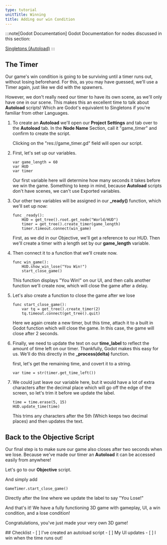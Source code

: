 ```yaml
---
type: tutorial
unitTitle: Winning
title: Adding our win Condition
---
```




:::note[Godot Documentation]
Godot Documentation for nodes discussed in this section: 

[Singletons (Autoload)](https://docs.godotengine.org/en/stable/tutorials/scripting/singletons_autoload.html) 
:::

## The Timer

Our game's win condition is going to be surviving until a timer runs out, without losing beforehand. For this, as you may have guessed, we'll use a Timer again, just like we did with the spawners.

However, we don't really need our timer to have its own scene, as we'll only have one in our scene. This makes this an excellent time to talk about **Autoload** scripts! Which are Godot's equivalent to Singletons if you're familiar from other Languages.
<Steps>
1. To create an **Autoload** we'll open our **Project Settings** and tab over to the **Autoload** tab. In the **Node Name** Section, call it "game_timer" and confirm to create the script.
	
	Clicking on the "res://game_timer.gd" field will open our script.

2. First, let's set up our variables.

	```gdscript
	var game_length = 60
	var HUD
	var timer
	```

	Our first variable here will determine how many seconds it takes before we win the game. Something to keep in mind, because **Autoload** scripts don't have scenes, we can't use Exported variables.

3. Our other two variables will be assigned in our **_ready()** function, which we'll set up now:

	```gdscript
	func _ready():
		HUD = get_tree().root.get_node("World/HUD")
		timer = get_tree().create_timer(game_length)
		timer.timeout.connect(win_game)
	```
	First, as we did in our Objective, we'll get a reference to our HUD. Then we'll create a timer with a length set by our **game_length** variable. 
	
4. Then connect it to a function that we'll create now.

	```gdscript
	func win_game():
		HUD.show_win_lose("You Win!")
		start_close_game()
	```

	This function displays "You Win!" on our UI, and then calls another function we'll create now, which will close the game after a delay.

5. Let's also create a function to close the game after we lose

	```gdscript
	func start_close_game():
		var tq = get_tree().create_timer(2)
		tq.timeout.connect(get_tree().quit)
	```
	Here we again create a new timer, but this time, attach it to a built in Godot function which will close the game. In this case, the game will close after 2 seconds.

6. Finally, we need to update the text on our **time_label** to reflect the amount of time left on our timer. Thankfully, Godot makes this easy for us. We'll do this directly in the **_process(delta)** function.

	first, let's get the remaining time, and covert it to a string.
	```gdscript
	var time = str(timer.get_time_left())
	```
7. We could just leave our variable here, but it would have a lot of extra characters after the decimal place which will go off the edge of the screen, so let's trim it before we update the label.


	```gdscript
	time = time.erase(5, 15)
	HUD.update_time(time)
	```
	This trims any characters after the 5th (Which keeps two decimal places) and then updates the text.
</Steps>

## Back to the Objective Script

Our final step is to make sure our game also closes after two seconds when we lose. Because we've made our timer an **Autoload** it can be accessed easily from anywhere! 

Let's go to our **Objective** script.

And simply add

```gdscript
GameTimer.start_close_game()
```

Directly after the line where we update the label to say "You Lose!"

And that's it! We have a fully functioning 3D game with gameplay, UI, a win condition, and a lose condition! 

Congratulations, you've just made your very own 3D game!


<Box>
## Checklist
<Checklist>
- [ ] I've created an autoload script
- [ ] My UI updates
- [ ] I win when the time runs out!
</Checklist>
</Box>